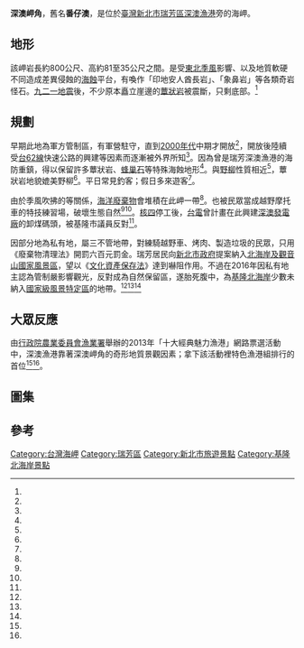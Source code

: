 {{coord|25.134709|121.823072|display=title}}
{{Infobox 台灣景點
|name= 深澳岬角
|image= 深澳岬角與深澳漁港.jpg
|imagename= 深澳岬角與深澳漁港
|class= [[海蝕|海蝕]]地形景觀
|location= {{TWN}}[[新北市|新北市]][[瑞芳區|瑞芳區]][[深澳|深澳]]
}}

'''深澳岬角'''，舊名'''番仔澳'''，是位於[[臺灣|臺灣]][[新北市|新北市]][[瑞芳區|瑞芳區]][[深澳漁港|深澳漁港]]旁的海岬。

==地形==
該岬岩長約800公尺、高約81至35公尺之間。是受[[東北季風|東北季風]]影響、以及地質軟硬不同造成差異侵蝕的[[海蝕|海蝕]]平台，有喚作「印地安人酋長岩」、「象鼻岩」等各類奇岩怪石。[[九二一地震|九二一地震]]後，不少原本矗立崖邊的[[蕈狀岩|蕈狀岩]]被震斷，只剩底部。<ref name="鐘玉霞"/>

==規劃==
早期此地為軍方管制區，有軍營駐守，直到[[2000年代臺灣|2000年代]]中期才開放<ref name="鐘玉霞"/>，開放後陸續受[[台62線|台62線]]快速公路的興建等因素而逐漸被外界所知<ref name="TEIA"/>。因為曾是瑞芳深澳漁港的海防重鎮，得以保留許多蕈狀岩、[[蜂巢石|蜂巢石]]等特殊海蝕地形<ref name="ETtoday"/>。與[[野柳|野柳]]性質相近<ref name="林欣漢"/>，蕈狀岩地貌媲美野柳<ref name="林欣漢2"/>。平日常見釣客；假日多來遊客<ref name="陳郁薇"/>。

由於季風吹拂的等關係，[[海洋廢棄物|海洋廢棄物]]會堆積在此岬一帶<ref name="陳郁薇"/>。也被民眾當成越野摩托車的特技練習場，破壞生態自然<ref name="ETtoday"/><ref name="林欣漢2"/>。[[核四|核四]]停工後，[[台電|台電]]曾計畫在此興建[[深澳發電廠|深澳發電廠]]的卸煤碼頭，被基隆市議員反對<ref name="曾百村"/>。

因部分地為私有地，屬三不管地帶，對練騎越野車、烤肉、製造垃圾的民眾，只用《廢棄物清理法》開罰六百元罰金。瑞芳居民向[[新北市政府|新北市政府]]提案納入[[北海岸及觀音山國家風景區|北海岸及觀音山國家風景區]]，望以《[[文化資產保存法|文化資產保存法]]》達到嚇阻作用。不過在2016年因私有地主認為管制嚴影響觀光，反對成為自然保留區，遂胎死腹中，為[[基隆北海岸|基隆北海岸]]少數未納入[[國家級風景特定區|國家級風景特定區]]的地帶。<ref name="TEIA"/><ref name="林欣漢"/><ref name="陳郁薇2"/>

==大眾反應==
由[[行政院農業委員會漁業署|行政院農業委員會漁業署]]舉辦的2013年「十大經典魅力漁港」網路票選活動中，深澳漁港靠著深澳岬角的奇形地質景觀因素；拿下該活動裡特色漁港組排行的首位<ref name="TEIA"/><ref name="ltn"/>。

==圖集==
{{Gallery
|title  = 深澳岬角圖像
|width  =180
|File:深澳岬角印地安人酋長岩.jpg|印地安人酋長岩，當地人匿稱「[[海巡署|海巡署]]永遠的義工」<ref name="鐘玉霞"/>。
|File:深澳岬角象鼻岩與基隆嶼.jpg|象鼻岩是受海水侵蝕凹陷形成的海蝕[[天然拱|天然拱]]，狀似大象長鼻深入海中<ref name="鐘玉霞"/>。曾遭人惡意塗鴉<ref name="林欣漢2"/>。
|File:深澳岬角廢棄崗哨與深澳漁港.jpg|廢棄崗哨與深澳漁港
|File:深澳岬角蕈狀岩與水湳洞.jpg|蕈狀岩與[[基隆山|基隆山]]
|File:深澳岬角廢棄崗哨與水湳洞.jpg|深澳岬角廢棄崗哨與遠處的基隆山
|File:深澳岬角蕈狀岩與基隆嶼.jpg|蕈狀岩與[[基隆嶼|基隆嶼]]
|File:深澳岬角懸崖.jpg|蕈狀岩與懸崖
|File:深澳岬棒受網漁船2017b.jpg|深澳岬棒受網漁船作業中。
}}

== 參考 ==
{{commonscat|Shen'ao Cape}}
{{Portal box|臺北}}
{{Reflist|35em|refs =

<ref name="林欣漢2">{{Cite news|url=http://news.ltn.com.tw/news/local/paper/842482|title=〈台北都會〉深澳到瑞濱 爭取納入國家風景區|author=林欣漢|language=zh-tw|publisher=《自由時報》|date=2014-12-27|accessdate=2016-07-11|archive-date=2021-01-24|archive-url=https://web.archive.org/web/20210124144621/https://news.ltn.com.tw/news/local/paper/842482|dead-url=no}}</ref>

<ref name="鐘玉霞">{{Cite news|url=http://week.ltn.com.tw/Travel/DC2258.html|title=特殊地景／新北深澳岬蕈狀岩|author=鐘玉霞|language=zh-tw|publisher=《自由時報》|date=2011-06-10|accessdate=2016-07-11}}</ref>

<ref name="曾百村">{{Cite news|url=http://www.chinatimes.com/newspapers/20140513000528-260107|title=番仔澳建卸煤碼頭 台電挨轟|author=曾百村|language=zh-tw|publisher=《中國時報》|date=2014-05-13|accessdate=2016-07-11|archive-date=2021-01-24|archive-url=https://web.archive.org/web/20210124144629/https://www.chinatimes.com/newspapers/20140513000528-260107|dead-url=no}}</ref>

<ref name="陳郁薇2">{{Cite news|url=http://udn.com/news/story/7323/1593069-%E6%B7%B1%E6%BE%B3%E5%B2%AC%E5%88%97%E8%87%AA%E7%84%B6%E4%BF%9D%E7%95%99%E5%8D%80-%E5%9C%B0%E6%96%B9%E5%8F%8D%E6%87%89%E5%85%A9%E6%A5%B5|title=深澳岬列自然保留區 地方反應兩極|author=陳郁薇|language=zh-tw|publisher=《聯合報》|date=2016-03-28|accessdate=2016-07-11|archive-date=2021-01-24|archive-url=https://web.archive.org/web/20210124144634/https://udn.com/news/story/7323/1593069-%E6%B7%B1%E6%BE%B3%E5%B2%AC%E5%88%97%E8%87%AA%E7%84%B6%E4%BF%9D%E7%95%99%E5%8D%80-%E5%9C%B0%E6%96%B9%E5%8F%8D%E6%87%89%E5%85%A9%E6%A5%B5|dead-url=no}}</ref>

<ref name="林欣漢">{{Cite news|url=http://news.ltn.com.tw/news/local/paper/985290|title=〈台北都會〉深澳岬列自然保留區 反對聲浪大|author=林欣漢|language=zh-tw|publisher=《自由時報》|date=2016-05-02|accessdate=2016-07-11|archive-date=2021-01-24|archive-url=https://web.archive.org/web/20210124144639/https://news.ltn.com.tw/news/local/paper/985290|dead-url=no}}</ref>

<ref name="陳郁薇">{{Cite news|url=http://udn.com/news/story/7323/1627202-%E7%91%9E%E8%8A%B3%E6%B7%B1%E6%BE%B3%E5%B2%AC%E6%BB%BF%E6%98%AF%E5%9E%83%E5%9C%BE-%E6%9C%83%E5%8B%98%E5%B0%8B%E6%B1%82%E6%94%B9%E5%96%84|title=瑞芳深澳岬滿是垃圾 會勘尋求改善|author=陳郁薇|language=zh-tw|publisher=《聯合報》|date=2016-04-13|accessdate=2016-07-11|archive-date=2021-01-24|archive-url=https://web.archive.org/web/20210124144644/https://udn.com/news/story/7323/1627202-%E7%91%9E%E8%8A%B3%E6%B7%B1%E6%BE%B3%E5%B2%AC%E6%BB%BF%E6%98%AF%E5%9E%83%E5%9C%BE-%E6%9C%83%E5%8B%98%E5%B0%8B%E6%B1%82%E6%94%B9%E5%96%84|dead-url=no}}</ref>

<ref name="ETtoday">{{Cite news|url=http://travel.ettoday.net/article/343635.htm|title=深澳岬角被當特技練習場　蕈狀岩慘遭摩托車蹂躪|author=|language=zh-tw|publisher=ETtoday|date=2014-04-07|accessdate=2016-07-11|archive-date=2021-01-24|archive-url=https://web.archive.org/web/20210124144653/https://travel.ettoday.net/article/343635.htm|dead-url=no}}</ref>

<ref name="ltn">{{Cite news|url=http://news.ltn.com.tw/news/local/paper/648584|title=十大漁港網路票選 瑞芳深澳 「特色」奪第一|author=吳亮儀、曾德峰|language=zh-tw|publisher=《自由時報》|date=2013-01-22|accessdate=2016-07-13|archive-date=2021-01-24|archive-url=https://web.archive.org/web/20210124144655/https://news.ltn.com.tw/news/local/paper/648584|dead-url=no}}</ref>

<ref name="TEIA">{{Cite news|url=http://e-info.org.tw/node/116451|title=可以說的秘密？！ 東北角象鼻岩的保存危機（上）|author=林倩如|language=zh-tw|publisher=《環境資訊電子報》|date=2016-06-18|accessdate=2016-07-13|archive-date=2021-01-24|archive-url=https://web.archive.org/web/20210124144704/https://e-info.org.tw/node/116451|dead-url=no}}</ref>

}}
[[Category:台灣海岬|Category:台灣海岬]]
[[Category:瑞芳區|Category:瑞芳區]]
[[Category:新北市旅遊景點|Category:新北市旅遊景點]]
[[Category:基隆北海岸景點|Category:基隆北海岸景點]]